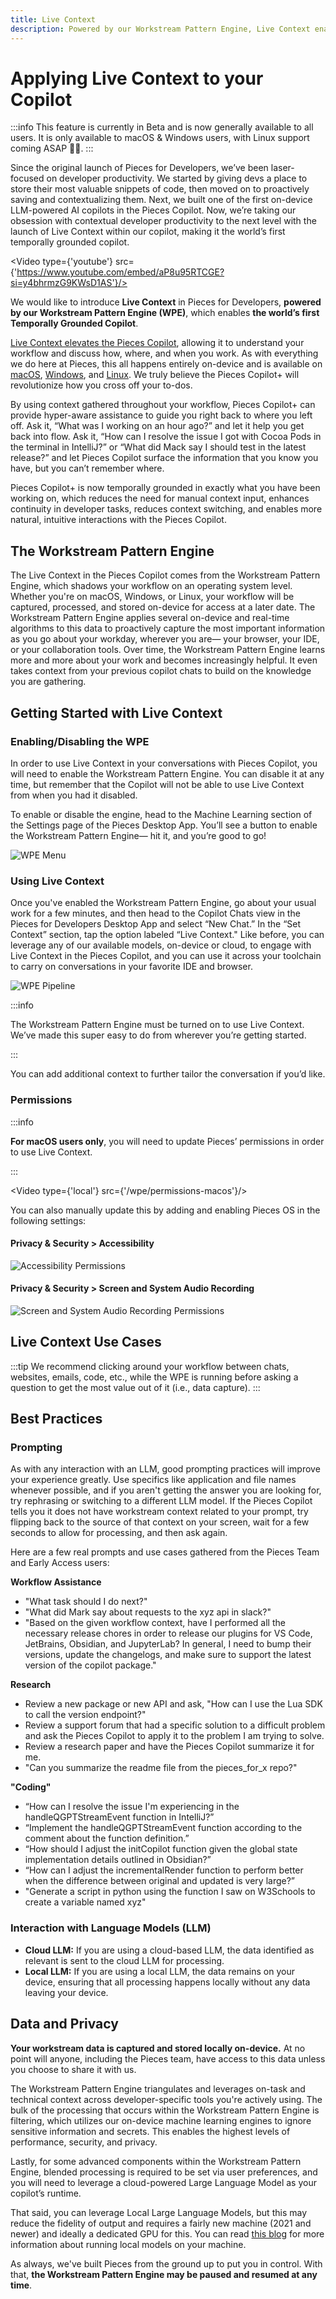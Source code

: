 ```yaml
---
title: Live Context
description: Powered by our Workstream Pattern Engine, Live Context enables the world’s first Temporally Grounded Copilot that understands your unique workflow
---
```



# Applying Live Context to your Copilot

:::info
This feature is currently in Beta and is now generally available to all users. It is only available to macOS & Windows users, with Linux support coming ASAP 🙏🏼.
:::

Since the original launch of Pieces for Developers, we’ve been laser-focused on developer productivity. We started by giving devs a place to store their most valuable snippets of code, then moved on to proactively saving and contextualizing them. Next, we built one of the first on-device LLM-powered AI copilots in the Pieces Copilot. Now, we’re taking our obsession with contextual developer productivity to the next level with the launch of Live Context within our copilot, making it the world’s first temporally grounded copilot.

<Video type={'youtube'} src={'https://www.youtube.com/embed/aP8u95RTCGE?si=y4bhrmzG9KWsD1AS'}/>
<MiniSpacer />

We would like to introduce **Live Context** in Pieces for Developers, **powered by our Workstream Pattern Engine (WPE)**, which enables **the world’s first Temporally Grounded Copilot**.

[Live Context elevates the Pieces Copilot](https://code.pieces.app/blog/introducing-pieces-copilot-now-with-live-context), allowing it to understand your workflow and discuss how, where, and when you work. As with everything we do here at Pieces, this all happens entirely on-device and is available on [macOS](/installation-getting-started/macos), [Windows](/installation-getting-started/windows), and [Linux](/installation-getting-started/linux). We truly believe the Pieces Copilot+ will revolutionize how you cross off your to-dos.

By using context gathered throughout your workflow, Pieces Copilot+ can provide hyper-aware assistance to guide you right back to where you left off. Ask it, “What was I working on an hour ago?” and let it help you get back into flow. Ask it, “How can I resolve the issue I got with Cocoa Pods in the terminal in IntelliJ?” or “What did Mack say I should test in the latest release?” and let Pieces Copilot surface the information that you know you have, but you can’t remember where.

Pieces Copilot+ is now temporally grounded in exactly what you have been working on, which reduces the need for manual context input, enhances continuity in developer tasks, reduces context switching, and enables more natural, intuitive interactions with the Pieces Copilot.

## The Workstream Pattern Engine

The Live Context in the Pieces Copilot comes from the Workstream Pattern Engine, which shadows your workflow on an operating system level. Whether you're on macOS, Windows, or Linux, your workflow will be captured, processed, and stored on-device for access at a later date. The Workstream Pattern Engine applies several on-device and real-time algorithms to this data to proactively capture the most important information as you go about your workday, wherever you are— your browser, your IDE, or your collaboration tools. Over time, the Workstream Pattern Engine learns more and more about your work and becomes increasingly helpful. It even takes context from your previous copilot chats to build on the knowledge you are gathering.

## Getting Started with Live Context

### Enabling/Disabling the WPE

In order to use Live Context in your conversations with Pieces Copilot, you will need to enable the Workstream Pattern Engine. You can disable it at any time, but remember that the Copilot will not be able to use Live Context from when you had it disabled.

To enable or disable the engine, head to the Machine Learning section of the Settings page of the Pieces Desktop App. You’ll see a button to enable the Workstream Pattern Engine— hit it, and you’re good to go!

![WPE Menu](/wpe/enable-disable.gif)

### Using Live Context

Once you've enabled the Workstream Pattern Engine, go about your usual work for a few minutes, and then head to the Copilot Chats view in the Pieces for Developers Desktop App and select “New Chat.” In the “Set Context” section, tap the option labeled “Live Context." Like before, you can leverage any of our available models, on-device or cloud, to engage with Live Context in the Pieces Copilot, and you can use it across your toolchain to carry on conversations in your favorite IDE and browser.

![WPE Pipeline](/copilot/live-context/using-live-context.png)

:::info

The Workstream Pattern Engine must be turned on to use Live Context. We’ve made this super easy to do from wherever you’re getting started.

:::

You can add additional context to further tailor the conversation if you’d like.

### Permissions

:::info

**For macOS users only**, you will need to update Pieces’ permissions in order to use Live Context.

:::

<Video type={'local'}  src={'/wpe/permissions-macos'}/>

You can also manually update this by adding and enabling Pieces OS in the following settings:

#### Privacy & Security > Accessibility
![Accessibility Permissions](/wpe/accessibility-permissions.png)

#### Privacy & Security > Screen and System Audio Recording
![Screen and System Audio Recording Permissions](/wpe/screen-and-system-audio-permissions.png)

## Live Context Use Cases

:::tip
We recommend clicking around your workflow between chats, websites, emails, code, etc., while the WPE is running before asking a question to get the most value out of it (i.e., data capture).
:::

## Best Practices

### Prompting

As with any interaction with an LLM, good prompting practices will improve your experience greatly. Use specifics like application and file names whenever possible, and if you aren't getting the answer you are looking for, try rephrasing or switching to a different LLM model. If the Pieces Copilot tells you it does not have workstream context related to your prompt, try flipping back to the source of that context on your screen, wait for a few seconds to allow for processing, and then ask again.

Here are a few real prompts and use cases gathered from the Pieces Team and Early Access users:

**Workflow Assistance**
- "What task should I do next?"
- "What did Mark say about requests to the xyz api in slack?"
- "Based on the given workflow context, have I performed all the necessary release chores in order to release our plugins for VS Code, JetBrains, Obsidian, and JupyterLab? In general, I need to bump their versions, update the changelogs, and make sure to support the latest version of the copilot package."

**Research**
- Review a new package or new API and ask, "How can I use the Lua SDK to call the version endpoint?"
- Review a support forum that had a specific solution to a difficult problem and ask the Pieces Copilot to apply it to the problem I am trying to solve.
- Review a research paper and have the Pieces Copilot summarize it for me.
- "Can you summarize the readme file from the pieces_for_x repo?"

**"Coding"**
- “How can I resolve the issue I'm experiencing in the handleQGPTStreamEvent function in IntelliJ?”
- “Implement the handleQGPTStreamEvent function according to the comment about the function definition.”
- “How should I adjust the initCopilot function given the global state implementation details outlined in Obsidian?”
- “How can I adjust the incrementalRender function to perform better when the difference between original and updated is very large?”
- "Generate a script in python using the function I saw on W3Schools to create a variable named xyz"

### Interaction with Language Models (LLM)

- **Cloud LLM:** If you are using a cloud-based LLM, the data identified as relevant is sent to the cloud LLM for processing.
- **Local LLM:** If you are using a local LLM, the data remains on your device, ensuring that all processing happens locally without any data leaving your device.

## Data and Privacy

**Your workstream data is captured and stored locally on-device.** At no point will anyone, including the Pieces team, have access to this data unless you choose to share it with us.

The Workstream Pattern Engine triangulates and leverages on-task and technical context across developer-specific tools you're actively using. The bulk of the processing that occurs within the Workstream Pattern Engine is filtering, which utilizes our on-device machine learning engines to ignore sensitive information and secrets. This enables the highest levels of performance, security, and privacy.

Lastly, for some advanced components within the Workstream Pattern Engine, blended processing is required to be set via user preferences, and you will need to leverage a cloud-powered Large Language Model as your copilot’s runtime.

That said, you can leverage Local Large Language Models, but this may reduce the fidelity of output and requires a fairly new machine (2021 and newer) and ideally a dedicated GPU for this. You can read [this blog](https://code.pieces.app/blog/how-to-run-an-llm-locally-with-pieces) for more information about running local models on your machine.

As always, we've built Pieces from the ground up to put you in control. With that, **the Workstream Pattern Engine may be paused and resumed at any time**.
